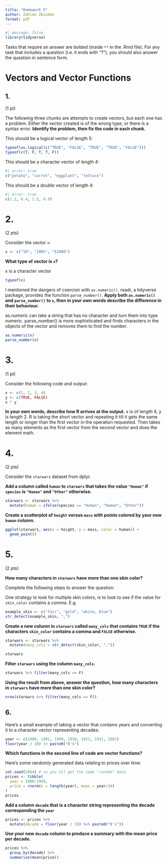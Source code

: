 ```yaml
---
title: "Homework 5"
author: Zahlen Zbinden
format: pdf
---
```


```r
#| message: false
library(tidyverse)
```

Tasks that require an answer are bolded (inside `**` in the .Rmd file). For any task that includes a question (i.e. it ends with "?"), you should also answer the question in sentence form.

# Vectors and Vector Functions

## 1.

(1 pt)

The following three chunks are attempts to create vectors, but each one has a problem. Either the vector created is of the wrong type, or there is a syntax error. **Identify the problem, then fix the code in each chunk.**

This should be a logical vector of length 5:

```r
typeof(as.logical(c("TRUE", "FALSE", "TRUE", "TRUE", "FALSE")))
typeof(c(T, F, T, T, F))
```

This should be a character vector of length 4:

```r
#| error: true
c("potato", "carrot", "eggplant", "lettuce")
```

This should be a double vector of length 4:

```r
#| error: true
c(1.1, 6.4, 1.5, 0.9)
```

# 2.

(2 pts)

Consider the vector `x`:

```r
x <- c("10", "100%", "$1000")
```

**What type of vector is `x`?**

x is a character vector

```r
typeof(x)
```

I mentioned the dangers of coercion with `as.numeric()`. readr, a tidyverse package, provides the function `parse_number()`. **Apply both `as.numeric()` and `parse_number()` to `x`, then in your own words describe the difference in their behaviour.**

as.numeric can take a string that has no character and turn them into type numeric. parse_number() is more sophisticated and finds characters in the objects of the vector and removes them to find the number.

```r
as.numeric(x)
parse_number(x)
```

# 3.

(1 pt)

Consider the following code and output:

```r
x <- c(1, 2, 3, 4)
y <- c(TRUE, FALSE)
x * y
```

**In your own words, describe how R arrives at the output.**
x is of length 4, y is length 2. R is taking the short vector and repeating it till it gets the same length or longer than the first vector in the operation requested. Then takes as many elements as the first vector from the second vector and does the element math.

# 4.

(2 pts)

Consider the `starwars` dataset from dplyr.

**Add a column called `human` to `starwars` that takes the value `"Human"` if `species` is `"Human"` and `"Other"` otherwise.**

```r
starwars <- starwars %>%
  mutate(human = ifelse(species == "Human", "Human", "Other"))
```

**Create a scatterplot of `height` versus `mass` with points colored by your new `human` column.**

```r
ggplot(starwars, aes(x = height, y = mass, color = human)) +
  geom_point()
```


# 5.

(2 pts)

**How many characters in `starwars` have more than one skin color?** 

Complete the following steps to answer the question.

One strategy to look for multiple skin colors, is to look to see if the value for `skin_color` contains a comma.  E.g. 

```r
example_skin <- c("fair", "gold", "white, blue")
str_detect(example_skin, ",")
```

**Create a new column in `starwars` called `many_cols` that contains `TRUE` if the characters `skin_color` contains a comma and `FALSE` otherwise.**

```r
starwars <- starwars %>%
  mutate(many_cols = str_detect(skin_color, ","))

starwars
```

**Filter `starwars` using the column `many_cols`.**

```r
starwars %>% filter(many_cols == F)
```

**Using the result from above, answer the question, how many characters in `starwars` have more than one skin color?** 

```r
nrow(starwars %>% filter(many_cols == F))
```

## 6.

Here's a small example of taking a vector that contains years and converting it to a character vector representing decades:

```r
year <- c(1900, 1901, 1909, 1910, 1921, 1931, 2001)
floor(year / 10) |> paste0("0's")
```

**Which functions in the second line of code are vector functions?**

Here's some randomly generated data relating to prices over time:
```r
set.seed(2484) # so you all get the same "random" data
prices <- tibble(
  year = 1900:1950,
  price = rnorm(n = length(year), mean = year/10)
)
prices
```

**Add a column `decade` that is a character string representing the decade corresponding the `year`**

```r
prices <- prices %>%
  mutate(decade = floor(year / 10) %>% paste0("0's"))
```

**Use your new `decade` column to produce a summary with the mean price per decade.**

```r
prices %>%
  group_by(decade) %>%
  summarise(mean(price))
```
